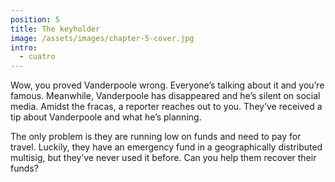 ```yaml
---
position: 5
title: The keyholder
image: /assets/images/chapter-5-cover.jpg
intro:
  - cuatro
---
```


Wow, you proved Vanderpoole wrong. Everyone’s talking about it and you’re famous. Meanwhile, Vanderpoole has disappeared and he’s silent on social media. Amidst the fracas, a reporter reaches out to you. They’ve received a tip about Vanderpoole and what he’s planning.

The only problem is they are running low on funds and need to pay for travel. Luckily, they have an emergency fund in a geographically distributed multisig, but they’ve never used it before. Can you help them recover their funds?
